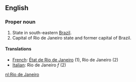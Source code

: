 ==English==

===Proper noun===

#State in south-eastern [[Brazil]].
#Capital of Rio de Janeiro state and former capital of Brazil.

====Translations====

*[[French]]: [[État de Rio de Janeiro]] (1), Rio de Janeiro (2)
*[[Italian]]: Rio de Janeiro ''f'' (2)

[[nl:Rio de Janeiro]]